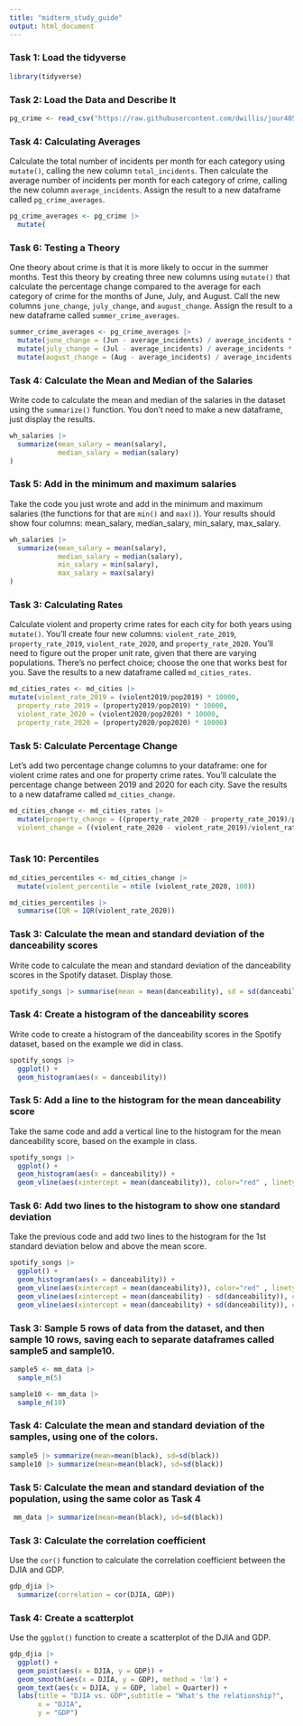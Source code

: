 ```yaml
---
title: "midterm_study_guide"
output: html_document
---
```


### Task 1: Load the tidyverse

```r
library(tidyverse)
```


### Task 2: Load the Data and Describe It

```r
pg_crime <- read_csv("https://raw.githubusercontent.com/dwillis/jour405/refs/heads/main/data/pg_crime_totals_2024.csv")
```


### Task 4: Calculating Averages

Calculate the total number of incidents per month for each category using `mutate()`, calling the new column `total_incidents`. Then calculate the average number of incidents per month for each category of crime, calling the new column `average_incidents`. Assign the result to a new dataframe called `pg_crime_averages`.

```r
pg_crime_averages <- pg_crime |> 
  mutate(
```


### Task 6: Testing a Theory

One theory about crime is that it is more likely to occur in the summer months. Test this theory by creating three new columns using `mutate()` that calculate the percentage change compared to the average for each category of crime for the months of June, July, and August. Call the new columns `june_change`, `july_change`, and `august_change`. Assign the result to a new dataframe called `summer_crime_averages`.

```r
summer_crime_averages <- pg_crime_averages |> 
  mutate(june_change = (Jun - average_incidents) / average_incidents * 100) |> 
  mutate(july_change = (Jul - average_incidents) / average_incidents * 100) |> 
  mutate(august_change = (Aug - average_incidents) / average_incidents * 100)
```





### Task 4: Calculate the Mean and Median of the Salaries

Write code to calculate the mean and median of the salaries in the dataset using the `summarize()` function. You don't need to make a new dataframe, just display the results.

```r
wh_salaries |> 
  summarize(mean_salary = mean(salary),
            median_salary = median(salary)
)
```

### Task 5: Add in the minimum and maximum salaries

Take the code you just wrote and add in the minimum and maximum salaries (the functions for that are `min()` and `max()`). Your results should show four columns: mean_salary, median_salary, min_salary, max_salary.

```r
wh_salaries |> 
  summarize(mean_salary = mean(salary),
            median_salary = median(salary),
            min_salary = min(salary),
            max_salary = max(salary)
)
```



### Task 3: Calculating Rates

Calculate violent and property crime rates for each city for both years using `mutate()`. You'll create four new columns: `violent_rate_2019`, `property_rate_2019`, `violent_rate_2020`, and `property_rate_2020`. You'll need to figure out the proper unit rate, given that there are varying populations. There's no perfect choice; choose the one that works best for you. Save the results to a new dataframe called `md_cities_rates`.

```r
md_cities_rates <- md_cities |> 
mutate(violent_rate_2019 = (violent2019/pop2019) * 10000,
  property_rate_2019 = (property2019/pop2019) * 10000,
  violent_rate_2020 = (violent2020/pop2020) * 10000,
  property_rate_2020 = (property2020/pop2020) * 10000)
```



### Task 5: Calculate Percentage Change

Let's add two percentage change columns to your dataframe: one for violent crime rates and one for property crime rates. You'll calculate the percentage change between 2019 and 2020 for each city. Save the results to a new dataframe called `md_cities_change`.

```r
md_cities_change <- md_cities_rates |>
  mutate(property_change = ((property_rate_2020 - property_rate_2019)/property_rate_2020) * 100,
  violent_change = ((violent_rate_2020 - violent_rate_2019)/violent_rate_2020) * 100)
  

```


### Task 10: Percentiles
```r
md_cities_percentiles <- md_cities_change |> 
  mutate(violent_percentile = ntile (violent_rate_2020, 100))

md_cities_percentiles |> 
  summarise(IQR = IQR(violent_rate_2020))
```



### Task 3: Calculate the mean and standard deviation of the danceability scores

Write code to calculate the mean and standard deviation of the danceability scores in the Spotify dataset. Display those.

```r
spotify_songs |> summarise(mean = mean(danceability), sd = sd(danceability))
```


### Task 4: Create a histogram of the danceability scores

Write code to create a histogram of the danceability scores in the Spotify dataset, based on the example we did in class.

```r
spotify_songs |> 
  ggplot() +
  geom_histogram(aes(x = danceability))
```



### Task 5: Add a line to the histogram for the mean danceability score

Take the same code and add a vertical line to the histogram for the mean danceability score, based on the example in class.

```r
spotify_songs |> 
  ggplot() +
  geom_histogram(aes(x = danceability)) +
  geom_vline(aes(xintercept = mean(danceability)), color="red" , linetype = "dashed", size = 1) 
```


### Task 6: Add two lines to the histogram to show one standard deviation

Take the previous code and add two lines to the histogram for the 1st standard deviation below and above the mean score.

```r
spotify_songs |> 
  ggplot() +
  geom_histogram(aes(x = danceability)) +
  geom_vline(aes(xintercept = mean(danceability)), color="red" , linetype = "dashed", size = 1) +
  geom_vline(aes(xintercept = mean(danceability) - sd(danceability)), color= "blue" , linetype = "dashed", size = 1)+
  geom_vline(aes(xintercept = mean(danceability) + sd(danceability)), color= "blue" , linetype = "dashed", size = 1)
```




### Task 3: Sample 5 rows of data from the dataset, and then sample 10 rows, saving each to separate dataframes called sample5 and sample10.

```r

sample5 <- mm_data |> 
  sample_n(5)

sample10 <- mm_data |> 
  sample_n(10)
```


### Task 4: Calculate the mean and standard deviation of the samples, using one of the colors.
```r
sample5 |> summarize(mean=mean(black), sd=sd(black))
sample10 |> summarize(mean=mean(black), sd=sd(black))
```


### Task 5: Calculate the mean and standard deviation of the population, using the same color as Task 4
```r
 mm_data |> summarize(mean=mean(black), sd=sd(black)) 
```



### Task 3: Calculate the correlation coefficient

Use the `cor()` function to calculate the correlation coefficient between the DJIA and GDP.

```r
gdp_djia |> 
  summarize(correlation = cor(DJIA, GDP))
```


### Task 4: Create a scatterplot

Use the `ggplot()` function to create a scatterplot of the DJIA and GDP.

```r
gdp_djia |> 
  ggplot() +
  geom_point(aes(x = DJIA, y = GDP)) +
  geom_smooth(aes(x = DJIA, y = GDP), method = 'lm') +
  geom_text(aes(x = DJIA, y = GDP, label = Quarter)) +
  labs(title = "DJIA vs. GDP",subtitle = "What's the relationship?",
       x = "DJIA",
       y = "GDP")
```

